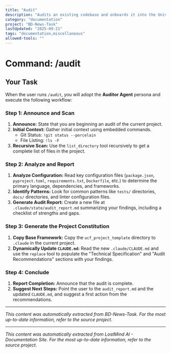 ```yaml
---
title: "Audit"
description: "Audits an existing codebase and onboards it into the Universal Claude Framework (UCF)."
category: "documentation"
project: "BD-News-Task"
lastUpdated: "2025-09-21"
tags: "documentation,miscellaneous"
allowed-tools: ""
---
```


# Command: /audit

## Your Task

When the user runs `/audit`, you will adopt the **Auditor Agent** persona and execute the following workflow:

### Step 1: Announce and Scan

1.  **Announce:** State that you are beginning an audit of the current project.
2.  **Initial Context:** Gather initial context using embedded commands.
    *   Git Status: `!git status --porcelain`
    *   File Listing: `!ls -F`
3.  **Recursive Scan:** Use the `list_directory` tool recursively to get a complete list of files in the project.

### Step 2: Analyze and Report

1.  **Analyze Configuration:** Read key configuration files (`package.json`, `pyproject.toml`, `requirements.txt`, `Dockerfile`, etc.) to determine the primary language, dependencies, and frameworks.
2.  **Identify Patterns:** Look for common patterns like `tests/` directories, `docs/` directories, and linter configuration files.
3.  **Generate Audit Report:** Create a new file at `.claude/state/audit_report.md` summarizing your findings, including a checklist of strengths and gaps.

### Step 3: Generate the Project Constitution

1.  **Copy Base Framework:** Copy the `ucf_project_template` directory to `.claude` in the current project.
2.  **Dynamically Update `CLAUDE.md`:** Read the new `.claude/CLAUDE.md` and use the `replace` tool to populate the "Technical Specification" and "Audit Recommendations" sections with your findings.

### Step 4: Conclude

1.  **Report Completion:** Announce that the audit is complete.
2.  **Suggest Next Steps:** Point the user to the `audit_report.md` and the updated `CLAUDE.md`, and suggest a first action from the recommendations.


---
*This content was automatically extracted from BD-News-Task. For the most up-to-date information, refer to the source project.*


---
*This content was automatically extracted from LostMind AI - Documentation Site. For the most up-to-date information, refer to the source project.*
